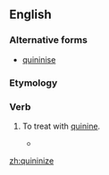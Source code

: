 ==English==

===Alternative forms===
* [[quininise]]

===Etymology===
{{suffix|quinine|ize|alt1=quinin(e)}}

===Verb===
{{en-verb|quininiz|ing}}

# {{context|obsolete|lang=en}} To treat with [[quinine]].
#* {{quote-book|title=Transactions of the American Medical Association|volume=23|year=1872|url=http://books.google.com/books?id=Kg9YAAAAMAAJ&dq=%22quininize%22&pg=PA393#v=onepage&q=%22quininize%22&f=false|passage=You have only to '''quininize''' your patient on the day preceding, and continue it until the 7th, 14th, or 21st days shall have passed, to break up the disease.}}

[[zh:quininize]]